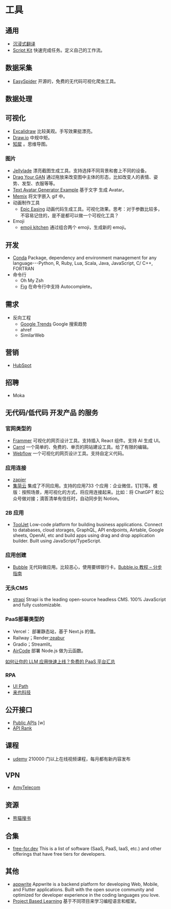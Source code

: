 # 工具
## 通用
* [沉浸式翻译](https://chrome.google.com/webstore/detail/immersive-translate/bpoadfkcbjbfhfodiogcnhhhpibjhbnh/related?hl=zh-CN)
* [Script Kit](https://www.scriptkit.com/) 快速完成任务。定义自己的工作流。

## 数据采集
* [EasySpider](https://www.easyspider.cn/) 开源的，免费的无代码可视化爬虫工具。

## 数据处理
## 可视化
* [Excalidraw](https://excalidraw.com/) 比较美观。手写效果挺漂亮。
* [Draw.io](https://app.diagrams.net/) 中规中矩。
* [知犀](https://www.zhixi.com/) 。思维导图。


### 图片
* [Jellylade](https://app.jellylade.com/) 漂亮截图生成工具。支持选择不同背景和套上不同的设备。
* [Drag Your GAN](https://github.com/XingangPan/DragGAN)  通过拖放来改变图中主体的形态，比如改变人的表情、姿势、发型、衣服等等。
* [Text Avatar Generator Example](https://www.cssscript.com/demo/text-avatar-svg/) 基于文字 生成 Avatar。
* [Memix](https://www.memix.com/) 将文字嵌入 gif 中。
* 动画制作工具
  * [Epic Easing](https://epiceasing.com/) 动画代码生成工具。可视化效果。思考：对于参数比较多，不容易记住的，是不是都可以做一个可视化工具？
* Emoji
  * [emoji kitchen](https://emoji.supply/kitchen) 通过组合两个 emoji，生成新的 emoji。
## 开发
* [Conda](https://docs.conda.io/projects/conda/en/stable/index.html) Package, dependency and environment management for any language---Python, R, Ruby, Lua, Scala, Java, JavaScript, C/ C++, FORTRAN
* 命令行
  * Oh My Zsh
  * [Fig](https://github.com/withfig/autocomplete) 在命令行中支持 Autocomplete。

## 需求
* 反向工程
  * [Google Trends](https://trends.google.com/trends/) Google 搜索趋势
  * ahref
  * SimilarWeb

## 营销
* [HubSpot](https://www.hubspot.com/)

## 招聘
* Moka

## 无代码/低代码 开发产品 的服务
### 官网类型的
* [Frammer](https://www.framer.com/) 可视化的网页设计工具。支持插入 React 组件。支持 AI 生成 UI。
* [Carrd](https://carrd.co/) 一个简单的、免费的、单页的网站建设工具。给了有限的编辑。
* [Webflow](https://webflow.com/) 一个可视化的网页设计工具。支持自定义代码。

### 应用连接
* [zapier](https://zapier.com/) 
* [集简云](https://www.jijyun.cn/) 集成了不同应用。支持的应用733 个应用：企业微信，钉钉等。模版：按照场景，用可视化的方式，将应用连接起来。比如：将 ChatGPT 和公众号做对接；滴答清单有信任时，自动同步到 Notion。

### 2B 应用
* [ToolJet](https://github.com/ToolJet/ToolJet) Low-code platform for building business applications. Connect to databases, cloud storages, GraphQL, API endpoints, Airtable, Google sheets, OpenAI, etc and build apps using drag and drop application builder. Built using JavaScript/TypeScript.

### 应用创建
* [Bubble](https://bubble.io/) 无代码做应用。比较恶心，使用要绑银行卡。[Bubble.io 教程 – 分步指南](https://hashdork.com/zh-CN/%E6%B0%94%E6%B3%A1-io-%E6%95%99%E7%A8%8B/)

### 无头CMS
* [strapi](https://strapi.io/) Strapi is the leading open-source headless CMS. 100% JavaScript and fully customizable.

### PaaS部署类型的
* Vercel： 部署静态站，基于 Next.js 的值。
* Railway；Render;[zeabur](https://zeabur.com/zh-CN)
* Gradio；Streamlit。
* [AirCode](https://aircode.io/) 部署 Node.js 做为云函数。

[如何让你的 LLM 应用快速上线？免费的 PaaS 平台汇总](https://mp.weixin.qq.com/s/kloTLjf7nNuRmFVItoplOA)

### RPA
* [UI Path](https://www.uipath.com/)
* [来也科技](https://laiye.com/wes)

## 公开接口
* [Public APIs](https://github.com/public-apis/public-apis) [w]
* [API Rank](https://apirank.dev/CAT-API/)

## 课程
* [udemy](https://www.udemy.com/) 210000 门以上在线视频课程，每月都有新内容发布

## VPN
* [AmyTelecom](https://www.amysecure.com/)

## 资源
* [熊猫搜书](https://xmsoushu.com/)

## 合集
* [free-for.dev](https://free-for.dev/#/?id=free-fordev) This is a list of software (SaaS, PaaS, IaaS, etc.) and other offerings that have free tiers for developers.

## 其他
* [appwrite](https://github.com/appwrite/appwrite) Appwrite is a backend platform for developing Web, Mobile, and Flutter applications. Built with the open source community and optimized for developer experience in the coding languages you love.
* [Project Based Learning](https://github.com/practical-tutorials/project-based-learning) 基于不同项目来学习编程语言和框架。